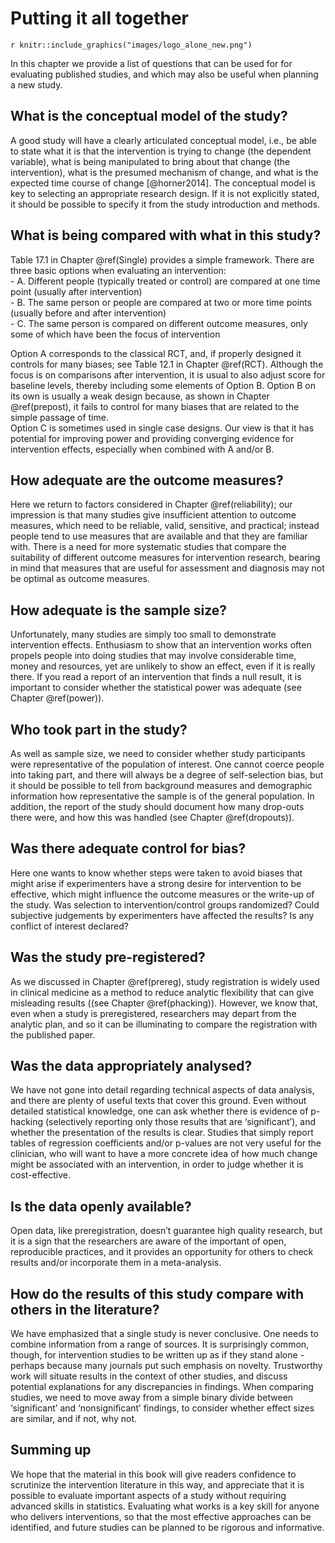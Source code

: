 # Putting it all together {#final}

`r knitr::include_graphics("images/logo_alone_new.png")`

In this chapter we provide a list of questions that can be used for for evaluating published studies, and which may also be useful when planning a new study.

## What is the conceptual model of the study?

A good study will have a clearly articulated conceptual model, i.e., be able to state what it is that the intervention is trying to change (the dependent variable), what is being manipulated to bring about that change (the intervention), what is the presumed mechanism of change, and what is the expected time course of change [@horner2014]. The conceptual model is key to selecting an appropriate research design. If it is not explicitly stated, it should be possible to specify it from the study introduction and methods.

## What is being compared with what in this study?

Table 17.1 in Chapter \@ref(Single) provides a simple framework. There are three basic options when evaluating an intervention:\
- A. Different people (typically treated or control) are compared at one time point (usually after intervention)\
- B. The same person or people are compared at two or more time points (usually before and after intervention)\
- C. The same person is compared on different outcome measures, only some of which have been the focus of intervention

Option A corresponds to the classical RCT, and, if properly designed it controls for many biases; see Table 12.1 in Chapter \@ref(RCT). Although the focus is on comparisons after intervention, it is usual to also adjust score for baseline levels, thereby including some elements of Option B. Option B on its own is usually a weak design because, as shown in Chapter \@ref(prepost), it fails to control for many biases that are related to the simple passage of time.\
Option C is sometimes used in single case designs. Our view is that it has potential for improving power and providing converging evidence for intervention effects, especially when combined with A and/or B.

## How adequate are the outcome measures?

Here we return to factors considered in Chapter \@ref(reliability); our impression is that many studies give insufficient attention to outcome measures, which need to be reliable, valid, sensitive, and practical; instead people tend to use measures that are available and that they are familiar with. There is a need for more systematic studies that compare the suitability of different outcome measures for intervention research, bearing in mind that measures that are useful for assessment and diagnosis may not be optimal as outcome measures.

## How adequate is the sample size?

Unfortunately, many studies are simply too small to demonstrate intervention effects. Enthusiasm to show that an intervention works often propels people into doing studies that may involve considerable time, money and resources, yet are unlikely to show an effect, even if it is really there. If you read a report of an intervention that finds a null result, it is important to consider whether the statistical power was adequate (see Chapter \@ref(power)).

## Who took part in the study?

As well as sample size, we need to consider whether study participants were representative of the population of interest. One cannot coerce people into taking part, and there will always be a degree of self-selection bias, but it should be possible to tell from background measures and demographic information how representative the sample is of the general population. In addition, the report of the study should document how many drop-outs there were, and how this was handled (see Chapter \@ref(dropouts)).

## Was there adequate control for bias?

Here one wants to know whether steps were taken to avoid biases that might arise if experimenters have a strong desire for intervention to be effective, which might influence the outcome measures or the write-up of the study. Was selection to intervention/control groups randomized? Could subjective judgements by experimenters have affected the results? Is any conflict of interest declared?

## Was the study pre-registered?

As we discussed in Chapter \@ref(prereg), study registration is widely used in clinical medicine as a method to reduce analytic flexibility that can give misleading results ((see Chapter \@ref(phacking)). However, we know that, even when a study is preregistered, researchers may depart from the analytic plan, and so it can be illuminating to compare the registration with the published paper.

## Was the data appropriately analysed?

We have not gone into detail regarding technical aspects of data analysis, and there are plenty of useful texts that cover this ground. Even without detailed statistical knowledge, one can ask whether there is evidence of p-hacking (selectively reporting only those results that are 'significant'), and whether the presentation of the results is clear. Studies that simply report tables of regression coefficients and/or p-values are not very useful for the clinician, who will want to have a more concrete idea of how much change might be associated with an intervention, in order to judge whether it is cost-effective.

## Is the data openly available?

Open data, like preregistration, doesn't guarantee high quality research, but it is a sign that the researchers are aware of the important of open, reproducible practices, and it provides an opportunity for others to check results and/or incorporate them in a meta-analysis.

## How do the results of this study compare with others in the literature?

We have emphasized that a single study is never conclusive. One needs to combine information from a range of sources. It is surprisingly common, though, for intervention studies to be written up as if they stand alone - perhaps because many journals put such emphasis on novelty. Trustworthy work will situate results in the context of other studies, and discuss potential explanations for any discrepancies in findings. When comparing studies, we need to move away from a simple binary divide between 'significant' and 'nonsignificant' findings, to consider whether effect sizes are similar, and if not, why not.

## Summing up

We hope that the material in this book will give readers confidence to scrutinize the intervention literature in this way, and appreciate that it is possible to evaluate important aspects of a study without requiring advanced skills in statistics. Evaluating what works is a key skill for anyone who delivers interventions, so that the most effective approaches can be identified, and future studies can be planned to be rigorous and informative.
